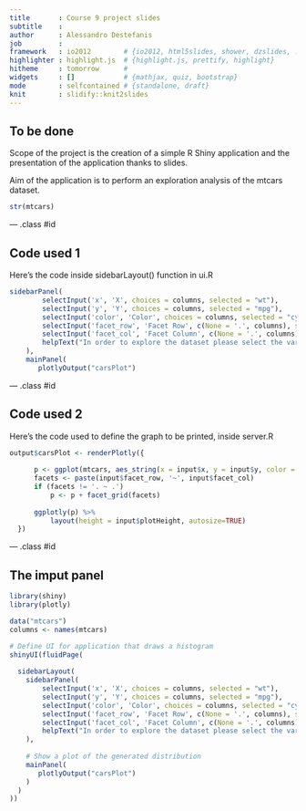 ```yaml
---
title       : Course 9 project slides
subtitle    : 
author      : Alessandro Destefanis
job         : 
framework   : io2012        # {io2012, html5slides, shower, dzslides, ...}
highlighter : highlight.js  # {highlight.js, prettify, highlight}
hitheme     : tomorrow      # 
widgets     : []            # {mathjax, quiz, bootstrap}
mode        : selfcontained # {standalone, draft}
knit        : slidify::knit2slides
---
```


## To be done

Scope of the project is the creation of a simple R Shiny application and the presentation of the application thanks to slides.

Aim of the application is to perform an exploration analysis of the mtcars dataset.

```r
str(mtcars)
```

--- .class #id 

## Code used 1

Here's the code inside sidebarLayout() function in ui.R

```r
sidebarPanel(
        selectInput('x', 'X', choices = columns, selected = "wt"),
        selectInput('y', 'Y', choices = columns, selected = "mpg"),
        selectInput('color', 'Color', choices = columns, selected = "cyl"),
        selectInput('facet_row', 'Facet Row', c(None = '.', columns), selected = "carb"),
        selectInput('facet_col', 'Facet Column', c(None = '.', columns)),
        helpText("In order to explore the dataset please select the variables you desire to be showed.")
    ),
    mainPanel(
       plotlyOutput("carsPlot")
```

--- .class #id 

## Code used 2

Here's the code used to define the graph to be printed, inside server.R

```r
output$carsPlot <- renderPlotly({
    
      p <- ggplot(mtcars, aes_string(x = input$x, y = input$y, color = input$color)) + geom_point()
      facets <- paste(input$facet_row, '~', input$facet_col)
      if (facets != '. ~ .')
          p <- p + facet_grid(facets)
      
      ggplotly(p) %>% 
          layout(height = input$plotHeight, autosize=TRUE)
  })
```

--- .class #id 

## The imput panel

```r
library(shiny)
library(plotly)

data("mtcars")
columns <- names(mtcars)

# Define UI for application that draws a histogram
shinyUI(fluidPage(
  
  sidebarLayout(
    sidebarPanel(
        selectInput('x', 'X', choices = columns, selected = "wt"),
        selectInput('y', 'Y', choices = columns, selected = "mpg"),
        selectInput('color', 'Color', choices = columns, selected = "cyl"),
        selectInput('facet_row', 'Facet Row', c(None = '.', columns), selected = "carb"),
        selectInput('facet_col', 'Facet Column', c(None = '.', columns)),
        helpText("In order to explore the dataset please select the variables you desire to be showed.")
    ),
    
    # Show a plot of the generated distribution
    mainPanel(
       plotlyOutput("carsPlot")
    )
  )
))
```
